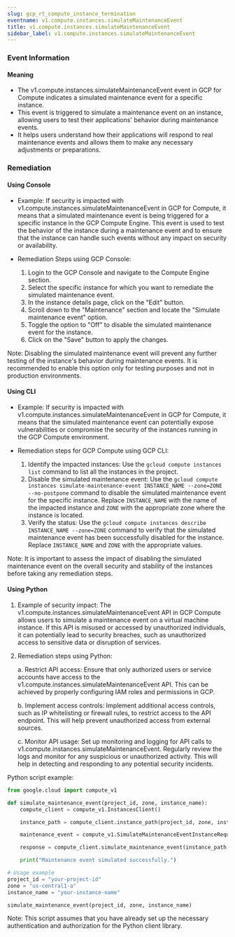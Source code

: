 ```yaml
--- 
slug: gcp_rt_compute_instance_termination
eventname: v1.compute.instances.simulateMaintenanceEvent
title: v1.compute.instances.simulateMaintenanceEvent
sidebar_label: v1.compute.instances.simulateMaintenanceEvent
---
```

                       
### Event Information

#### Meaning

- The v1.compute.instances.simulateMaintenanceEvent event in GCP for Compute indicates a simulated maintenance event for a specific instance.
- This event is triggered to simulate a maintenance event on an instance, allowing users to test their applications' behavior during maintenance events.
- It helps users understand how their applications will respond to real maintenance events and allows them to make any necessary adjustments or preparations.

### Remediation

#### Using Console

- Example: If security is impacted with v1.compute.instances.simulateMaintenanceEvent in GCP for Compute, it means that a simulated maintenance event is being triggered for a specific instance in the GCP Compute Engine. This event is used to test the behavior of the instance during a maintenance event and to ensure that the instance can handle such events without any impact on security or availability.

- Remediation Steps using GCP Console:
  1. Login to the GCP Console and navigate to the Compute Engine section.
  2. Select the specific instance for which you want to remediate the simulated maintenance event.
  3. In the instance details page, click on the "Edit" button.
  4. Scroll down to the "Maintenance" section and locate the "Simulate maintenance event" option.
  5. Toggle the option to "Off" to disable the simulated maintenance event for the instance.
  6. Click on the "Save" button to apply the changes.

Note: Disabling the simulated maintenance event will prevent any further testing of the instance's behavior during maintenance events. It is recommended to enable this option only for testing purposes and not in production environments.

#### Using CLI

- Example: If security is impacted with v1.compute.instances.simulateMaintenanceEvent in GCP for Compute, it means that the simulated maintenance event can potentially expose vulnerabilities or compromise the security of the instances running in the GCP Compute environment.

- Remediation steps for GCP Compute using GCP CLI:
  1. Identify the impacted instances: Use the `gcloud compute instances list` command to list all the instances in the project.
  2. Disable the simulated maintenance event: Use the `gcloud compute instances simulate-maintenance-event INSTANCE_NAME --zone=ZONE --no-postpone` command to disable the simulated maintenance event for the specific instance. Replace `INSTANCE_NAME` with the name of the impacted instance and `ZONE` with the appropriate zone where the instance is located.
  3. Verify the status: Use the `gcloud compute instances describe INSTANCE_NAME --zone=ZONE` command to verify that the simulated maintenance event has been successfully disabled for the instance. Replace `INSTANCE_NAME` and `ZONE` with the appropriate values.

Note: It is important to assess the impact of disabling the simulated maintenance event on the overall security and stability of the instances before taking any remediation steps.

#### Using Python

1. Example of security impact: The v1.compute.instances.simulateMaintenanceEvent API in GCP Compute allows users to simulate a maintenance event on a virtual machine instance. If this API is misused or accessed by unauthorized individuals, it can potentially lead to security breaches, such as unauthorized access to sensitive data or disruption of services.

2. Remediation steps using Python:

   a. Restrict API access: Ensure that only authorized users or service accounts have access to the v1.compute.instances.simulateMaintenanceEvent API. This can be achieved by properly configuring IAM roles and permissions in GCP.

   b. Implement access controls: Implement additional access controls, such as IP whitelisting or firewall rules, to restrict access to the API endpoint. This will help prevent unauthorized access from external sources.

   c. Monitor API usage: Set up monitoring and logging for API calls to v1.compute.instances.simulateMaintenanceEvent. Regularly review the logs and monitor for any suspicious or unauthorized activity. This will help in detecting and responding to any potential security incidents.

Python script example:

```python
from google.cloud import compute_v1

def simulate_maintenance_event(project_id, zone, instance_name):
    compute_client = compute_v1.InstancesClient()

    instance_path = compute_client.instance_path(project_id, zone, instance_name)

    maintenance_event = compute_v1.SimulateMaintenanceEventInstanceRequest()

    response = compute_client.simulate_maintenance_event(instance_path, maintenance_event)

    print("Maintenance event simulated successfully.")

# Usage example
project_id = "your-project-id"
zone = "us-central1-a"
instance_name = "your-instance-name"

simulate_maintenance_event(project_id, zone, instance_name)
```

Note: This script assumes that you have already set up the necessary authentication and authorization for the Python client library.


 